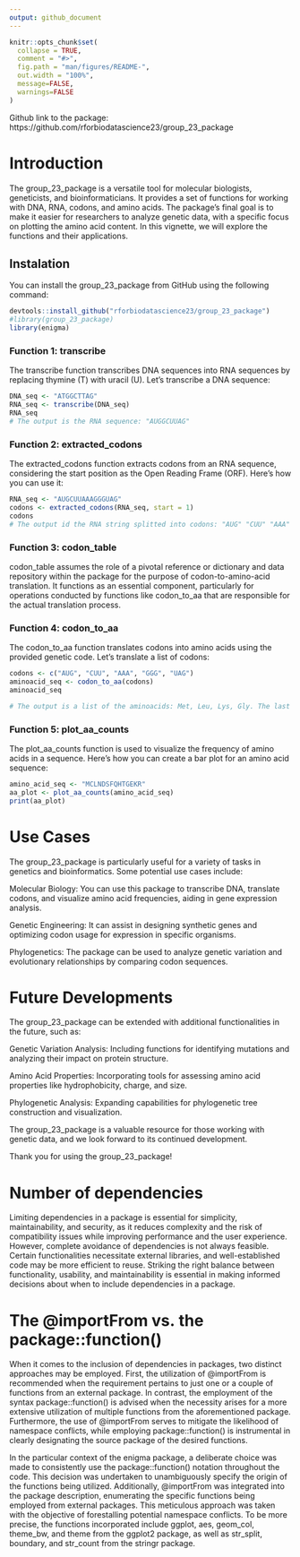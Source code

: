 ```yaml
---
output: github_document
---
```


<!-- README.md is generated from README.Rmd. Please edit that file -->

```r
knitr::opts_chunk$set(
  collapse = TRUE,
  comment = "#>",
  fig.path = "man/figures/README-",
  out.width = "100%",
  message=FALSE,
  warnings=FALSE
)
```

Github link to the package: https://github.com/rforbiodatascience23/group_23_package

# Introduction

The group_23_package is a versatile tool for molecular biologists, geneticists, and bioinformaticians. It provides a set of functions for working with DNA, RNA, codons, and amino acids. The package's final goal is to make it easier for researchers to analyze genetic data, with a specific focus on plotting the amino acid content. In this vignette, we will explore the functions and their applications.

## Instalation

You can install the group_23_package from GitHub using the following command:
```r
devtools::install_github("rforbiodatascience23/group_23_package")
#library(group_23_package)
library(enigma)
```


### Function 1: transcribe

The transcribe function transcribes DNA sequences into RNA sequences by replacing thymine (T) with uracil (U). Let's transcribe a DNA sequence:

```r
DNA_seq <- "ATGGCTTAG"
RNA_seq <- transcribe(DNA_seq)
RNA_seq
# The output is the RNA sequence: "AUGGCUUAG"
```

### Function 2: extracted_codons

The extracted_codons function extracts codons from an RNA sequence, considering the start position as the Open Reading Frame (ORF). Here's how you can use it:

```r
RNA_seq <- "AUGCUUAAAGGGUAG"
codons <- extracted_codons(RNA_seq, start = 1)
codons
# The output id the RNA string splitted into codons: "AUG" "CUU" "AAA" "GGG" "UAG"
```

### Function 3: codon_table

codon_table assumes the role of a pivotal reference or dictionary and data repository within the package for the purpose of codon-to-amino-acid translation. It functions as an essential component, particularly for operations conducted by functions like codon_to_aa that are responsible for the actual translation process.

### Function 4: codon_to_aa

The codon_to_aa function translates codons into amino acids using the provided genetic code. Let's translate a list of codons:

```r
codons <- c("AUG", "CUU", "AAA", "GGG", "UAG")
aminoacid_seq <- codon_to_aa(codons)
aminoacid_seq

# The output is a list of the aminoacids: Met, Leu, Lys, Gly. The last codon is the STOP codon
```


### Function 5: plot_aa_counts

The plot_aa_counts function is used to visualize the frequency of amino acids in a sequence. Here's how you can create a bar plot for an amino acid sequence:

```r
amino_acid_seq <- "MCLNDSFQHTGEKR"
aa_plot <- plot_aa_counts(amino_acid_seq)
print(aa_plot)
```


# Use Cases

The group_23_package is particularly useful for a variety of tasks in genetics and bioinformatics. Some potential use cases include:

Molecular Biology: You can use this package to transcribe DNA, translate codons, and visualize amino acid frequencies, aiding in gene expression analysis.

Genetic Engineering: It can assist in designing synthetic genes and optimizing codon usage for expression in specific organisms.

Phylogenetics: The package can be used to analyze genetic variation and evolutionary relationships by comparing codon sequences.

# Future Developments

The group_23_package can be extended with additional functionalities in the future, such as:

Genetic Variation Analysis: Including functions for identifying mutations and analyzing their impact on protein structure.

Amino Acid Properties: Incorporating tools for assessing amino acid properties like hydrophobicity, charge, and size.

Phylogenetic Analysis: Expanding capabilities for phylogenetic tree construction and visualization.

The group_23_package is a valuable resource for those working with genetic data, and we look forward to its continued development.

Thank you for using the group_23_package!

# Number of dependencies

Limiting dependencies in a package is essential for simplicity, maintainability, and security, as it reduces complexity and the risk of compatibility issues while improving performance and the user experience. However, complete avoidance of dependencies is not always feasible. Certain functionalities necessitate external libraries, and well-established code may be more efficient to reuse. Striking the right balance between functionality, usability, and maintainability is essential in making informed decisions about when to include dependencies in a package.

# The @importFrom vs. the package::function()

When it comes to the inclusion of dependencies in packages, two distinct approaches may be employed. First, the utilization of @importFrom is recommended when the requirement pertains to just one or a couple of functions from an external package. In contrast, the employment of the syntax package::function() is advised when the necessity arises for a more extensive utilization of multiple functions from the aforementioned package. Furthermore, the use of @importFrom serves to mitigate the likelihood of namespace conflicts, while employing package::function() is instrumental in clearly designating the source package of the desired functions.

In the particular context of the enigma package, a deliberate choice was made to consistently use the package::function() notation throughout the code. This decision was undertaken to unambiguously specify the origin of the functions being utilized. Additionally, @importFrom was integrated into the package description, enumerating the specific functions being employed from external packages. This meticulous approach was taken with the objective of forestalling potential namespace conflicts. To be more precise, the functions incorporated include ggplot, aes, geom_col, theme_bw, and theme from the ggplot2 package, as well as str_split, boundary, and str_count from the stringr package.
